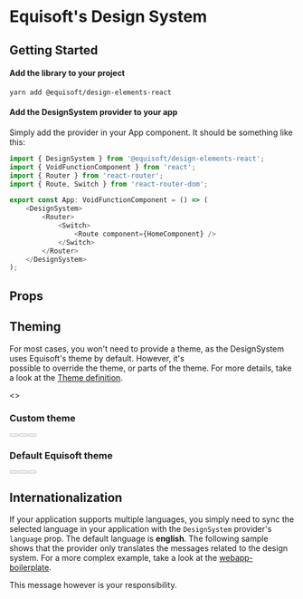 
<Meta title="Intro" />

# Equisoft's Design System
## Getting Started

#### Add the library to your project
`yarn add @equisoft/design-elements-react`

#### Add the DesignSystem provider to your app

Simply add the provider in your App component. It should be something like this:
```typescript jsx
import { DesignSystem } from '@equisoft/design-elements-react'; 
import { VoidFunctionComponent } from 'react';
import { Router } from 'react-router';
import { Route, Switch } from 'react-router-dom';

export const App: VoidFunctionComponent = () => (
    <DesignSystem>
        <Router>
            <Switch>
                <Route component={HomeComponent} />
            </Switch>
        </Router>
    </DesignSystem>
);

```


## Props

<ArgsTable of={DesignSystem} />


## Theming

For most cases, you won't need to provide a theme, as the DesignSystem uses Equisoft's theme by default. However, it's  
possible to override the theme, or parts of the theme. For more details, take a look at the [Theme definition](https://github.com/kronostechnologies/design-elements/blob/master/packages/react/src/themes/theme.ts).

<Canvas>
<>
    <DesignSystem theme={testTheme}>
        <div>
            <h3>Custom theme</h3>
            <Button label="Primary" buttonType="primary" disabled={false} />
            <Button label="Secondary" buttonType="secondary" disabled={false} />
            <Button label="Tertiary" buttonType="tertiary" disabled={false} />
        </div>
    </DesignSystem>
    <DesignSystem>
    <div>
        <h3>Default Equisoft theme</h3>
        <Button label="Primary" buttonType="primary" disabled={false} />
        <Button label="Secondary" buttonType="secondary" disabled={false} />
        <Button label="Tertiary" buttonType="tertiary" disabled={false} />
    </div>
    </DesignSystem>
</>
</Canvas>

## Internationalization

If your application supports multiple languages, you simply need to sync the selected language in your application with 
the `DesignSystem` provider's `language` prop. The default language is **english**.
The following sample shows that the provider only translates the messages 
related to the design system. For a more complex example, take a look at the [webapp-boilerplate](https://github.com/kronostechnologies/webapp-boilerplate/tree/master/web/src/browser).

<Canvas>
<DesignSystem language="fr">
    <InlineMessage type="info">
        This message however is your responsibility.
    </InlineMessage>
</DesignSystem>
</Canvas>

